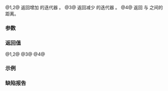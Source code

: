 {{title|operator+,-{{small|(ranges::elements_view::''iterator'')}}}}
{{cpp/ranges/elements_view/navbar}}

{{dcl begin}}
{{dcl|num=1|since=c++20|1=
friend constexpr /*iterator*/ operator+( const /*iterator*/&amp; i, difference_type n )
    requires ranges::random_access_range&lt;Base&gt;;
}}
{{dcl|num=2|since=c++20|1=
friend constexpr /*iterator*/ operator+( difference_type n, const /*iterator*/&amp; i )
    requires ranges::random_access_range&lt;Base&gt;;
}}
{{dcl|num=3|since=c++20|1=
friend constexpr /*iterator*/ operator-( const /*iterator*/&amp; i, difference_type n )
    requires ranges::random_access_range&lt;Base&gt;;
}}
{{dcl|num=4|since=c++20|1=
friend constexpr difference_type operator-( const /*iterator*/&amp; x,
                                            const /*iterator*/&amp; y )
    requires std::sized_sentinel_for&lt;ranges::iterator_t&lt;Base&gt;, ranges::iterator_t&lt;Base&gt;&gt;;
}}
{{dcl end}}

@1,2@ 返回增加 {{c|n}} 的迭代器 {{c|i}}。
@3@ 返回减少 {{c|n}} 的迭代器 {{c|i}}。
@4@ 返回 {{c|x}} 与 {{c|y}} 之间的距离。

{{cpp/hidden friend|{{tt|elements_view::''iterator''&lt;Const&gt;}}|plural=yes}}

===参数===
{{par begin}}
{{par|i, x, y|迭代器}}
{{par|n|相对于当前位置的位置}}
{{par end}}

===返回值===
@1,2@ {{c|1=[&amp;]{ auto j = i; j += n; return j; }()}}
@3@ {{c|1=[&amp;]{ auto j = i; j -= n; return j; }()}}
@4@ {{c|x.base() - y.base()}}

===示例===
{{example}}

===缺陷报告===
{{dr list begin}}
{{dr list item|wg=lwg|dr=3483|std=C++20|before={{tt|elements_view::iterator}} 的差被过度约束|after=放松要求}}
{{dr list end}}

{{langlinks|de|en|es|ja|ru}}
